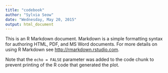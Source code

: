 ```yaml
---
title: "codebook"
author: "Sylvia Seow"
date: "Wednesday, May 20, 2015"
output: html_document
---
```


This is an R Markdown document. Markdown is a simple formatting syntax for authoring HTML, PDF, and MS Word documents. For more details on using R Markdown see <http://rmarkdown.rstudio.com>.



Note that the `echo = FALSE` parameter was added to the code chunk to prevent printing of the R code that generated the plot.
